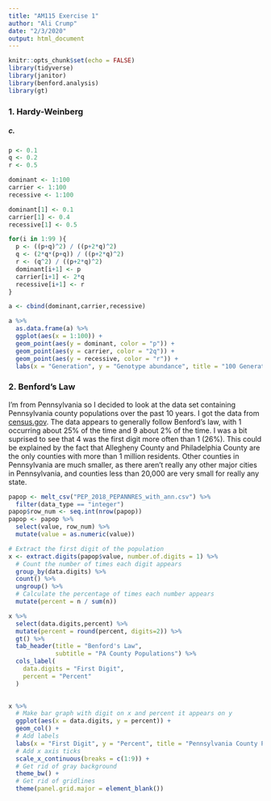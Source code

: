 ```yaml
---
title: "AM115 Exercise 1"
author: "Ali Crump"
date: "2/3/2020"
output: html_document
---
```


```r
knitr::opts_chunk$set(echo = FALSE)
library(tidyverse)
library(janitor)
library(benford.analysis)
library(gt)
```

### 1. Hardy-Weinberg

##### c. 

```r
p <- 0.1
q <- 0.2
r <- 0.5

dominant <- 1:100
carrier <- 1:100
recessive <- 1:100

dominant[1] <- 0.1
carrier[1] <- 0.4
recessive[1] <- 0.5

for(i in 1:99 ){
  p <- ((p+q)^2) / ((p+2*q)^2)
  q <- (2*q*(p+q)) / ((p+2*q)^2)
  r <- (q^2) / ((p+2*q)^2)
  dominant[i+1] <- p
  carrier[i+1] <- 2*q
  recessive[i+1] <- r
}

a <- cbind(dominant,carrier,recessive)
```


```r
a %>% 
  as.data.frame(a) %>% 
  ggplot(aes(x = 1:100)) +
  geom_point(aes(y = dominant, color = "p")) +
  geom_point(aes(y = carrier, color = "2q")) +
  geom_point(aes(y = recessive, color = "r")) +
  labs(x = "Generation", y = "Genotype abundance", title = "100 Generations of AA, Aa, and aa Genotypes for a lethal disease") 
```

### 2. Benford's Law

I'm from Pennsylvania so I decided to look at the data set containing Pennsylvania county populations over the past 10 years. I got the data from [census.gov](https://factfinder.census.gov/faces/tableservices/jsf/pages/productview.xhtml?src=bkmk). The data appears to generally follow Benford's law, with 1 occurring about 25% of the time and 9 about 2% of the time. I was a bit suprised to see that 4 was the first digit more often than 1 (26%). This could be explained by the fact that Allegheny County and Philadelphia County are the only counties with more than 1 million residents. Other counties in Pennsylvania are much smaller, as there aren't really any other major cities in Pennsylvania, and counties less than 20,000 are very small for really any state.
```r
papop <- melt_csv("PEP_2018_PEPANNRES_with_ann.csv") %>% 
  filter(data_type == "integer")
papop$row_num <- seq.int(nrow(papop))
papop <- papop %>% 
  select(value, row_num) %>% 
  mutate(value = as.numeric(value))
```

```r
# Extract the first digit of the population
x <- extract.digits(papop$value, number.of.digits = 1) %>%
  # Count the number of times each digit appears
  group_by(data.digits) %>% 
  count() %>% 
  ungroup() %>% 
  # Calculate the percentage of times each number appears
  mutate(percent = n / sum(n))
```


```r
x %>% 
  select(data.digits,percent) %>% 
  mutate(percent = round(percent, digits=2)) %>% 
  gt() %>% 
  tab_header(title = "Benford's Law", 
             subtitle = "PA County Populations") %>% 
  cols_label(
    data.digits = "First Digit",
    percent = "Percent"
  )
  
```


```r
x %>% 
  # Make bar graph with digit on x and percent it appears on y 
  ggplot(aes(x = data.digits, y = percent)) +
  geom_col() +
  # Add labels
  labs(x = "First Digit", y = "Percent", title = "Pennsylvania County Populations", subtitle = "Benford's Law") +
  # Add x axis ticks
  scale_x_continuous(breaks = c(1:9)) +
  # Get rid of gray background
  theme_bw() +
  # Get rid of gridlines
  theme(panel.grid.major = element_blank())

```



